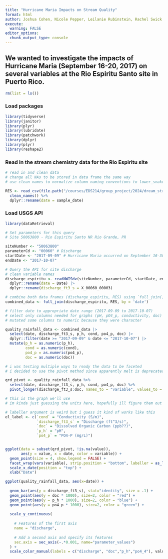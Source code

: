 ```yaml
---
title: "Hurricane Maria Impacts on Stream Quality"
format: html
author: Joshua Cohen, Nicole Pepper, Leilanie Rubinstein, Rachel Swick
execute:
  warning: FALSE
editor_options: 
  chunk_output_type: console
---
```


## We wanted to investigate the impacts of Hurricane Maria (September 16-20, 2017) on several variables at the Rio Espiritu Santo site in Puerto Rico. 

```r
rm(list = ls())
```

### Load packages

```r
library(tidyverse)
library(janitor)
library(plyr)
library(lubridate)
library(patchwork)
library(dplyr)
library(plyr)
library(reshape2)
```

### Read in the stream chemistry data for the Rio Espiritu site

```r
# read in and clean data
# change all NAs to be stored in data frame the same way
# use clean names to normalize column naming conventions to lower_snake_case

RES <- read_csv(file.path("/courses/EDS214/group_project/2024/dream_stream_team/raw_data", "RioEspirituSanto.csv"), na = "-9999") %>% 
  clean_names() %>% 
  dplyr::rename(date = sample_date)
```

### Load USGS API 

```r
library(dataRetrieval)
```

```r
# Set parameters for this query
# Site 50063800 - Rio Espiritu Santo NR Rio Grande, PR

siteNumber <- "50063800"
parameterCd <- "00060" # Discharge
startDate <- "2017-09-09" # Hurricane Maria occurred on September 16-30, 2017 and we are querying for data from a week before to a week after
endDate <- "2017-10-07"
```

```r
# Query the API for site discharge
# clean variable names
discharge_espiritu <- readNWISdv(siteNumber, parameterCd, startDate, endDate) |>
  dplyr::rename(date = Date) |>
  dplyr::rename(discharge_ft3_s = X_00060_00003)
```

```r
# combine both data frames (discharge_espiritu, RES) using `full_join()`
combined_data <- full_join(discharge_espiritu, RES, by = 'date')
```

```r
# filter date to appropriate date range (2017-09-09 to 2017-10-07)
# select only columns needed for graphs (pH, pO4_p, conductivity, doc)
# mutated some columns to numeric because they were character

quality_rainfall_data <- combined_data |>
  select(date, discharge_ft3_s, p_h, cond, po4_p, doc) |>
  dplyr::filter(date >= "2017-09-09" & date <= "2017-10-07") |>
  mutate(p_h = as.numeric(p_h), 
         cond = as.numeric(cond), 
         po4_p = as.numeric(po4_p),
         doc = as.numeric(doc))
```

```r
# i was testing multiple ways to ready the data to be faceted
# i decided to use the pivot method since apparently melt is deprecated

qrd_pivot <- quality_rainfall_data %>% 
  select(date, discharge_ft3_s, p_h, cond, po4_p, doc) %>%
  pivot_longer(discharge_ft3_s:doc, names_to = "variable", values_to = "value")
```

```r
# this is the graph we'll use
# im kinda just guessing the units here, hopefully ill figure them out later

# labeller argument is weird but i guess it kind of works like this
el_label <- c(`cond` = "Conductivity (S/m)",
              `discharge_ft3_s` = "Discharge (ft^3/s)",
              `doc` = "Dissolved Organic Carbon (ppb??)",
              `p_h` = "pH",
              `po4_p` = "PO4-P (mg/L)")


ggplot(data = subset(qrd_pivot, !is.na(value)), 
       aes(y = value, x = date, color = variable)) + 
  geom_point(size = 4, show.legend = FALSE) + 
  facet_wrap(vars(variable), strip.position = "bottom", labeller = as_labeller(el_label)) + 
  scale_x_date(position = "top") + 
  xlab("Date")
```


```r

ggplot(quality_rainfall_data, aes(x=date)) +
  
  geom_bar(aes(y = discharge_ft3_s), stat="identity", size = .1) + 
  geom_point(aes(y = doc * 1000), size=2, color = "red") + 
  geom_point(aes(y = p_h * 1000), size=2, color = "blue") + 
  geom_point(aes(y = po4_p * 1000), size=2, color = "green") +
  
  scale_y_continuous(
    
    # Features of the first axis
    name = "discharge",
    
    # Add a second axis and specify its features
    sec.axis = sec_axis(~.*0.001, name="parameter_values")
  ) + 
  scale_color_manual(labels = c("discharge", "doc","p_h","po4_4"), values)
```














